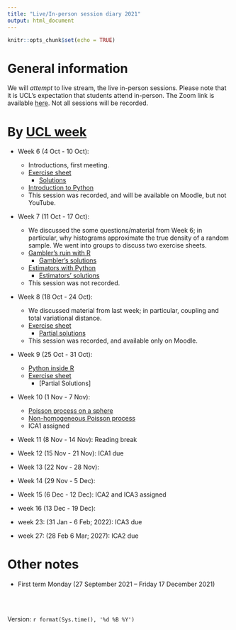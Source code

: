 ```yaml
---
title: "Live/In-person session diary 2021"
output: html_document
---
```


```r
knitr::opts_chunk$set(echo = TRUE)
```

# General information

We will *attempt* to live stream, the live in-person sessions.  Please note that it is UCL's expectation that students attend in-person.  The Zoom link is available [here](https://ucl.zoom.us/my/terrysoo).  Not all sessions will be recorded.


# By [UCL week](https://www.ucl.ac.uk/estates/sites/estates/files/cal_term_times_2021_2022.pdf)

* Week 6 (4 Oct - 10 Oct):  
  - Introductions, first meeting.
  - [Exercise sheet](https://tsoo-math.github.io/ucl2/2021-week6.html)
    - [Solutions](https://tsoo-math.github.io/ucl2/class1sol.html)
  - [Introduction to Python](https://nbviewer.jupyter.org/url/tsoo-math.github.io/ucl2/intro-to-python.ipynb/%3Fflush_cache%3Dtrue)
  - This session was recorded, and will be available on Moodle, but not YouTube.
* Week 7 (11 Oct - 17 Oct): 
  - We discussed the some questions/material from Week 6; in particular, why histograms approximate the true density of a random sample.  We went into groups to discuss two exercise sheets.
  - [Gambler's ruin with R](https://tsoo-math.github.io/ucl/gambler.html)
    - [Gambler's solutions](https://tsoo-math.github.io/ucl/gambler-sol.html)
  - [Estimators with Python](https://nbviewer.jupyter.org/url/tsoo-math.github.io/ucl2/ergodic-biased.ipynb/%3Fflush_cache%3Dtrue)
    -  [Estimators' solutions](https://nbviewer.jupyter.org/url/tsoo-math.github.io/ucl2/ergodic-biased-sol.ipynb)
  - This session was not recorded.
* Week 8 (18 Oct - 24 Oct):  
  -  We discussed material from last week; in particular, coupling and total variational distance.
  - [Exercise sheet](https://tsoo-math.github.io/ucl2/class3.html)
    - [Partial solutions](https://tsoo-math.github.io/ucl2/class3-sol.html)
  - This session was recorded, and available only on Moodle.
* Week 9 (25 Oct - 31 Oct):  
  - [Python inside R](https://tsoo-math.github.io/ucl2/class4.1.html)
  - [Exercise sheet](https://tsoo-math.github.io/ucl2/class4.html)
      - [Partial Solutions]
* Week 10 (1 Nov - 7 Nov):   
  - [Poisson process on a sphere](https://nbviewer.jupyter.org/url/tsoo-math.github.io/ucl2/sphere.ipynb)
  - [Non-homogeneous Poisson process](https://tsoo-math.github.io/ucl2/nonhomo.html)
  - ICA1 assigned
* Week 11 (8 Nov - 14 Nov):  Reading break
* Week 12 (15 Nov - 21 Nov): ICA1 due
* Week 13 (22 Nov - 28 Nov):  
* Week 14 (29 Nov - 5 Dec):  
  
* Week 15 (6 Dec - 12 Dec): ICA2 and ICA3 assigned
  
* week 16 (13 Dec - 19 Dec):
  

* week 23: (31 Jan - 6 Feb;  2022):  ICA3 due
* week 27: (28 Feb 6 Mar; 2027):  ICA2 due

# Other notes

* First term Monday (27 September 2021 -- Friday 17 December 2021)



<br>
<br>

 Version:  `r format(Sys.time(), '%d %B %Y')`

<br>
<br>
<br>